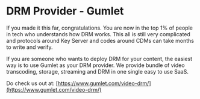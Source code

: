 # DRM Provider - Gumlet

If you made it this far, congratulations. You are now in the top 1% of people in tech who understands how DRM works. This all is still very complicated and protocols around Key Server and codes around CDMs can take months to write and verify.

If you are someone who wants to deploy DRM for your content, the easiest way is to use Gumlet as your DRM provider. We provide bundle of video transcoding, storage, streaming and DRM in one single easy to use SaaS.

Do check us out at: [https://www.gumlet.com/video-drm/](https://www.gumlet.com/video-drm/)